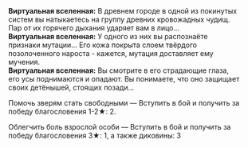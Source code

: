 {{Диалог Начало}}
:'''Виртуальная вселенная:''' В древнем городе в одной из покинутых систем вы натыкаетесь на группу древних кровожадных чудищ. Пар от их горячего дыхания ударяет вам в лицо...
:'''Виртуальная вселенная:''' У одного из них вы распознаёте признаки мутации... Его кожа покрыта слоем твёрдого позолоченного нароста - кажется, мутация доставляет ему мучения.
:'''Виртуальная вселенная:''' Вы смотрите в его страдающие глаза, его усы поднимаются и опадают. Вы понимаете, что оно защищает своих детёнышей, стоящих позади...
:{{Диалог|Звезда}} Помочь зверям стать свободными &mdash; Вступить в бой и получить за победу благословения 1-2★: 2.
:{{Диалог|Звезда}} Облегчить боль взрослой особи &mdash; Вступить в бой и получить за победу благословения 3★: 1, а также диковины: 3
{{Диалог Конец}}